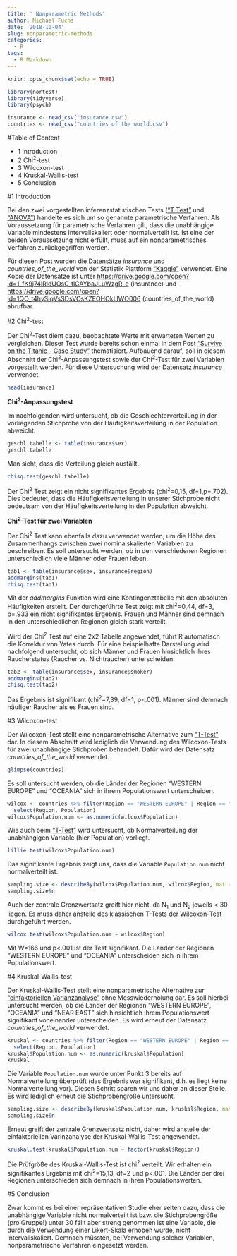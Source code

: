 ```yaml
---
title: ' Nonparametric Methods'
author: Michael Fuchs
date: '2018-10-04'
slug: nonparametric-methods
categories:
  - R
tags:
  - R Markdown
---
```



```r
knitr::opts_chunk$set(echo = TRUE)
```


```r
library(nortest)
library(tidyverse)
library(psych)
```
```r
insurance <- read_csv("insurance.csv")
countries <- read_csv("countries of the world.csv")
```


#Table of Content

+ 1 Introduction
+ 2 Chi^2^-test
+ 3 Wilcoxon-test
+ 4 Kruskal-Wallis-test
+ 5 Conclusion


#1 Introduction

Bei den zwei vorgestellten inferenzstatistischen Tests (["T-Test"](https://michael-fuchs.netlify.com/2018/09/12/t-test/) und ["ANOVA"](https://michael-fuchs.netlify.com/2018/09/13/anova/)) handelte es sich um so genannte parametrische Verfahren. Als Voraussetzung für parametrische Verfahren gilt, dass die unabhängige Variable mindestens intervallskaliert oder normalverteilt ist. Ist eine der beiden Voraussetzung nicht erfüllt, muss auf ein nonparametrisches Verfahren zurückgegriffen werden. 

Für diesen Post wurden die Datensätze *insurance* und *countries_of_the_world* von der Statistik Plattform ["Kaggle"](https://www.kaggle.com) verwendet. Eine Kopie der Datensätze ist unter <https://drive.google.com/open?id=1_fK9j74lRidUOsC_tlCAYbaJLuWzgR-e> (insurance) und <https://drive.google.com/open?id=1QO_t4hySiqVsSDsVOsKZEOHOkLlWO006> (countries_of_the_world) abrufbar.


#2 Chi^2^-test

Der Chi^2^-Test dient dazu, beobachtete Werte mit erwarteten Werten zu vergleichen. Dieser Test wurde bereits schon einmal in dem Post ["Survive on the Titanic - Case Study"](https://michael-fuchs.netlify.com/2018/08/05/survive-on-the-titanic-case-study/) thematisiert. Aufbauend darauf, soll in diesem Abschnitt der Chi^2^-Anpassungstest sowie der Chi^2^-Test für zwei Variablen vorgestellt werden. Für diese Untersuchung wird der Datensatz *insurance* verwendet.
```r
head(insurance)
```

**Chi^2^-Anpassungstest**

Im nachfolgenden wird untersucht, ob die Geschlechterverteilung in der vorliegenden Stichprobe von der Häufigkeitsverteilung in der Population abweicht. 
```r
geschl.tabelle <- table(insurance$sex)
geschl.tabelle
```

Man sieht, dass die Verteilung gleich ausfällt.
```r
chisq.test(geschl.tabelle)
```

Der Chi^2^ Test zeigt ein nicht signifikantes Ergebnis (chi^2^=0,15, df=1,p=.702). Dies bedeutet, dass die Häufigkeitsverteilung in unserer Stichprobe nicht bedeutsam von der Häufigkeitsverteilung in der Population abweicht. 

**Chi^2^-Test für zwei Variablen**

Der Chi^2^ Test kann ebenfalls dazu verwendet werden, um die Höhe des Zusammenhangs zwischen zwei nominalskalierten Variablen zu beschreiben. Es soll untersucht werden, ob in den verschiedenen Regionen unterschiedlich viele Männer oder Frauen leben.
```r
tab1 <- table(insurance$sex, insurance$region)
addmargins(tab1)
chisq.test(tab1)
```

Mit der *addmargins* Funktion wird eine Kontingenztabelle mit den absoluten Häufigkeiten erstellt. Der durchgeführte Test zeigt mit chi^2^=0,44, df=3, p=.933 ein nicht signifikantes Ergebnis. Frauen und Männer sind demnach in den unterschiedlichen Regionen gleich stark verteilt. 

Wird der Chi^2^ Test auf eine 2x2 Tabelle angewendet, führt R automatisch die Korrektur von Yates durch. Für eine beispielhafte Darstellung wird nachfolgend untersucht, ob sich Männer und Frauen hinsichtlich ihres Raucherstatus (Raucher vs. Nichtraucher) unterscheiden.
```r
tab2 <- table(insurance$sex, insurance$smoker)
addmargins(tab2)
chisq.test(tab2)
```

Das Ergebnis ist signifikant (chi^2^=7,39, df=1, p<.001). Männer sind demnach häufiger Raucher als es Frauen sind. 


#3 Wilcoxon-test

Der Wilcoxon-Test stellt eine nonparametrische Alternative zum ["T-Test"](https://michael-fuchs.netlify.com/2018/09/12/t-test/) dar. In diesem Abschnitt wird lediglich die Verwendung des Wilcoxon-Tests für zwei unabhängige Stichproben behandelt. Dafür wird der Datensatz *countries_of_the_world* verwendet. 
```r
glimpse(countries)
```

Es soll untersucht werden, ob die Länder der Regionen "WESTERN EUROPE" und "OCEANIA" sich in ihrem Populationswert unterscheiden. 

```r
wilcox <- countries %>% filter(Region == "WESTERN EUROPE" | Region == "OCEANIA") %>%
  select(Region, Population)
wilcox$Population.num <- as.numeric(wilcox$Population)
```

Wie auch beim ["T-Test"](https://michael-fuchs.netlify.com/2018/09/12/t-test/) wird untersucht, ob Normalverteilung der unabhängigen Variable (hier Population) vorliegt. 


```r
lillie.test(wilcox$Population.num)
```

Das signifikante Ergebnis zeigt uns, dass die Variable `Population.num` nicht normalverteilt ist.  
```r
sampling.size <- describeBy(wilcox$Population.num, wilcox$Region, mat = TRUE)
sampling.size$n
```

Auch der zentrale Grenzwertsatz greift hier nicht, da N~1~ und N~2~ jeweils < 30 liegen. Es muss daher anstelle des klassischen T-Tests der Wilcoxon-Test durchgeführt werden. 
```r
wilcox.test(wilcox$Population.num ~ wilcox$Region)
```

Mit W=166 und p<.001 ist der Test signifikant. Die Länder der Regionen "WESTERN EUROPE" und "OCEANIA" unterscheiden sich in ihrem Populationswert. 


#4 Kruskal-Wallis-test

Der Kruskal-Wallis-Test stellt eine nonparametrische Alternative zur ["einfaktoriellen Varianzanalyse"](https://michael-fuchs.netlify.com/2018/09/13/anova/) ohne Messwiederholung dar. Es soll hierbei untersucht werden, ob die Länder der Regionen "WESTERN EUROPE", "OCEANIA" und "NEAR EAST" sich hinsichtlich ihrem Populationswert signifikant voneinander unterscheiden. Es wird erneut der Datensatz *countries_of_the_world* verwendet. 
```r
kruskal <- countries %>% filter(Region == "WESTERN EUROPE" | Region == "OCEANIA" | Region == "NEAR EAST") %>%
  select(Region, Population)
kruskal$Population.num <- as.numeric(kruskal$Population)
kruskal
```

Die Variable `Population.num` wurde unter Punkt 3 bereits auf Normalverteilung überprüft (das Ergebnis war signifikant, d.h. es liegt keine Normalverteilung vor). Diesen Schritt sparen wir uns daher an dieser Stelle. Es wird lediglich erneut die Stichprobengröße untersucht.
```r
sampling.size <- describeBy(kruskal$Population.num, kruskal$Region, mat = TRUE)
sampling.size$n
```

Erneut greift der zentrale Grenzwertsatz nicht, daher wird anstelle der einfaktoriellen Varinzanalyse der Kruskal-Wallis-Test angewendet. 
```r
kruskal.test(kruskal$Population.num ~ factor(kruskal$Region))
```

Die Prüfgröße des Kruskal-Wallis-Test ist chi^2^ verteilt. Wir erhalten ein signifikantes Ergebnis mit chi^2^=15,13, df=2 und p<.001. Die Länder der drei Regionen unterschieden sich demnach in ihren Populationswerten. 


#5 Conclusion

Zwar kommt es bei einer repräsentativen Studie eher selten dazu, dass die unabhängige Variable nicht normalverteilt ist bzw. die Stichprobengröße (pro Gruppe!) unter 30 fällt aber streng genommen ist eine Variable, die durch die Verwendung einer Likert-Skala erhoben wurde, nicht intervallskaliert. Demnach müssten, bei Verwendung solcher Variablen, nonparametrische Verfahren eingesetzt werden.   






